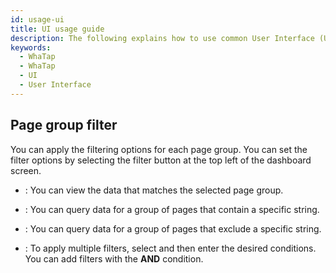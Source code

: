 ```yaml
---
id: usage-ui
title: UI usage guide
description: The following explains how to use common User Interface (UI) components for consistent and efficient user experience across individual menus in the service.
keywords:
  - WhaTap
  - WhaTap
  - UI
  - User Interface
---
```



<ShortDesc />


<Timeselector />

## Page group filter

You can apply the filtering options for each page group. You can set the filter options by selecting the <Cmdname sid="page_group" className="uitext" /> filter button at the top left of the dashboard screen. 

- <Cmdname sid="equal" className="uitext" />: You can view the data that matches the selected page group.

  <ImgLang img='browser-dashboard-filter.png' desc='Page group filter' />



- <Cmdname sid="contain" className="uitext" />: You can query data for a group of pages that contain a specific string.

  <ImgLang img='browser-dashboard-filter-include.png' desc='Page group filter' />

- <Cmdname sid="exclude" className="uitext" />: You can query data for a group of pages that exclude a specific string.

  <ImgLang img='browser-dashboard-filter-include.png' desc='Page group filter' />

- <Cmdname sid="add_filter" className="uitext" />: To apply multiple filters, select <Cmdname sid="add_filter" className="uitext" /> and then enter the desired conditions. You can add filters with the **AND** condition.

  <ImgLang img='browser-dashboard-filter-and.png' desc='Page group filter' />

